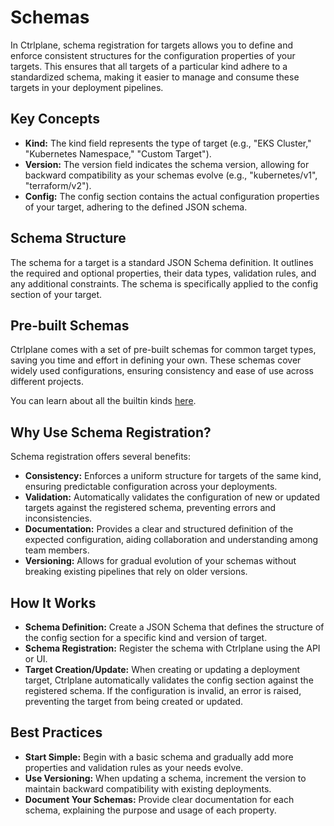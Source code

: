 # Schemas

In Ctrlplane, schema registration for targets allows you to define
and enforce consistent structures for the configuration properties of your
targets. This ensures that all targets of a particular
kind adhere to a standardized schema, making it easier to manage and consume
these targets in your deployment pipelines.

## Key Concepts

- **Kind:** The kind field represents the type of target (e.g., "EKS
  Cluster," "Kubernetes Namespace," "Custom Target").
- **Version:** The version field indicates the schema version, allowing for
  backward compatibility as your schemas evolve (e.g., "kubernetes/v1",
  "terraform/v2").
- **Config:** The config section contains the actual configuration properties of
  your target, adhering to the defined JSON schema.

## Schema Structure

The schema for a target is a standard JSON Schema definition. It
outlines the required and optional properties, their data types, validation
rules, and any additional constraints. The schema is specifically applied to the
config section of your target.

## Pre-built Schemas

Ctrlplane comes with a set of pre-built schemas for common target
types, saving you time and effort in defining your own. These schemas cover
widely used configurations, ensuring consistency and ease of use across
different projects.

You can learn about all the builtin kinds [here](/docs/targets/schemas).

## Why Use Schema Registration?

Schema registration offers several benefits:

- **Consistency:** Enforces a uniform structure for targets of the
  same kind, ensuring predictable configuration across your deployments.
- **Validation:** Automatically validates the configuration of new or updated
  targets against the registered schema, preventing errors and
  inconsistencies.
- **Documentation:** Provides a clear and structured definition of the expected
  configuration, aiding collaboration and understanding among team members.
- **Versioning:** Allows for gradual evolution of your schemas without breaking
  existing pipelines that rely on older versions.

## How It Works

- **Schema Definition:** Create a JSON Schema that defines the structure of the
  config section for a specific kind and version of target.
- **Schema Registration:** Register the schema with Ctrlplane using the API or
  UI.
- **Target Creation/Update:** When creating or updating a deployment
  target, Ctrlplane automatically validates the config section against the
  registered schema. If the configuration is invalid, an error is raised,
  preventing the target from being created or updated.

## Best Practices

- **Start Simple:** Begin with a basic schema and gradually add more properties
  and validation rules as your needs evolve.
- **Use Versioning:** When updating a schema, increment the version to maintain
  backward compatibility with existing deployments.
- **Document Your Schemas:** Provide clear documentation for each schema,
  explaining the purpose and usage of each property.
